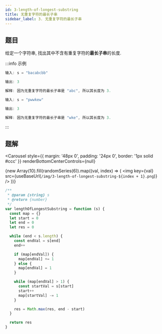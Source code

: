 ```yaml
---
id: 3-length-of-longest-substring
title: 无重复字符的最长子串
sidebar_label: 3. 无重复字符的最长子串
---
```


## 题目

给定一个字符串, 找出其中不含有重复字符的**最长子串**的长度.

:::info 示例

```ts
输入: s = "bacabcbb"

输出: 3

解释: 因为无重复字符的最长子串是 "abc", 所以其长度为 3.
```

```ts
输入: s = "pwwkew"

输出: 3

解释: 因为无重复字符的最长子串是 "wke", 所以其长度为 3.
```

:::

## 题解


<Carousel
  style={{ margin: '48px 0', padding: '24px 0', border: '1px solid #ccc' }}
  renderBottomCenterControls={null}
>
  {new Array(10).fill(randomSeries(6)).map((val, index) => (
    <img
      key={val}
      src={useBaseUrl(`/img/3-length-of-longest-substring-${index + 1}.png`)}
    />
  ))}
</Carousel>

```ts
/**
 * @param {string} s
 * @return {number}
 */
var lengthOfLongestSubstring = function (s) {
  const map = {}
  let start = 0
  let end = 0
  let res = 0

  while (end < s.length) {
    const endVal = s[end]
    end++

    if (map[endVal]) {
      map[endVal] += 1
    } else {
      map[endVal] = 1
    }

    while (map[endVal] > 1) {
      const startVal = s[start]
      start++
      map[startVal] -= 1
    }

    res = Math.max(res, end - start)
  }

  return res
}
```
